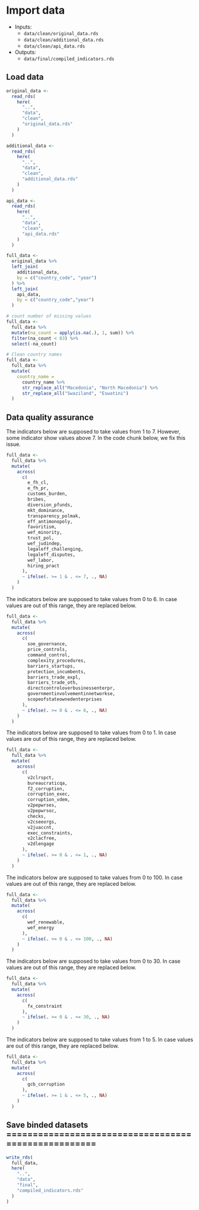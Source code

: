 # Import data

- Inputs:
  - `data/clean/original_data.rds`
  - `data/clean/additional_data.rds`
  - `data/clean/api_data.rds`

- Outputs:
  - `data/final/compiled_indicators.rds`

## Load data

```r
original_data <-
  read_rds(
    here(
      "..",
      "data",
      "clean",
      "original_data.rds"
    )
  )

additional_data <-
  read_rds(
    here(
      "..",
      "data",
      "clean",
      "additional_data.rds"
    )
  )

api_data <-
  read_rds(
    here(
      "..",
      "data",
      "clean",
      "api_data.rds"
    )
  )

full_data <-
  original_data %>%
  left_join(
    additional_data,
    by = c("country_code", "year")
  ) %>%
  left_join(
    api_data,
    by = c("country_code","year")
  )

# count number of missing values
full_data <-
  full_data %>%
  mutate(na_count = apply(is.na(.), 1, sum)) %>%
  filter(na_count < 83) %>%
  select(-na_count)

# Clean country names
full_data <-
  full_data %>%
  mutate(
    country_name =
      country_name %>%
      str_replace_all("Macedonia", "North Macedonia") %>%
      str_replace_all("Swaziland", "Eswatini")
  )
```

## Data quality assurance

The indicators below are supposed to take values from 1 to 7. However, some indicator show values above 7. In the code chunk below, we fix this issue.

```r
full_data <-
  full_data %>%
  mutate(
    across(
      c(
        e_fh_cl,
        e_fh_pr,
        customs_burden,
        bribes,
        diversion_pfunds,
        mkt_dominance,
        transparency_polmak,
        eff_antimonopoly,
        favoritism,
        wef_minority,
        trust_pol,
        wef_judindep,
        legaleff_challenging,
        legaleff_disputes,
        wef_labor,
        hiring_pract
      ),
      ~ ifelse(. >= 1 & . <= 7, ., NA)
    )
  )
```

The indicators below are supposed to take values from 0 to 6. In case values are out of this range, they are replaced below.

```r
full_data <-
  full_data %>%
  mutate(
    across(
      c(
        soe_governance,
        price_controls,
        command_control,
        complexity_procedures,
        barriers_startups,
        protection_incumbents,
        barriers_trade_expl,
        barriers_trade_oth,
        directcontroloverbusinessenterpr,
        governmentinvolvementinnetworkse,
        scopeofstateownedenterprises
      ),
      ~ ifelse(. >= 0 & . <= 6, ., NA)
    )
  )
```

The indicators below are supposed to take values from 0 to 1. In case values are out of this range, they are replaced below.

```r
full_data <-
  full_data %>%
  mutate(
    across(
      c(
        v2clrspct,
        bureaucraticqa,
        f2_corruption,
        corruption_exec,
        corruption_vdem,
        v2pepwrses,
        v2pepwrsoc,
        checks,
        v2cseeorgs,
        v2juaccnt,
        exec_constraints,
        v2clacfree,
        v2dlengage
      ),
      ~ ifelse(. >= 0 & . <= 1, ., NA)
    )
  )
```

The indicators below are supposed to take values from 0 to 100. In case values are out of this range, they are replaced below.

```r
full_data <-
  full_data %>%
  mutate(
    across(
      c(
        wef_renewable,
        wef_energy
      ),
      ~ ifelse(. >= 0 & . <= 100, ., NA)
    )
  )
```

The indicators below are supposed to take values from 0 to 30. In case values are out of this range, they are replaced below.

```r
full_data <-
  full_data %>%
  mutate(
    across(
      c(
        fx_constraint
      ),
      ~ ifelse(. >= 0 & . <= 30, ., NA)
    )
  )
```

The indicators below are supposed to take values from 1 to 5. In case values are out of this range, they are replaced below.

```r
full_data <-
  full_data %>%
  mutate(
    across(
      c(
        gcb_corruption
      ),
      ~ ifelse(. >= 1 & . <= 5, ., NA)
    )
  )
```

## Save binded datasets ====================================================

```r
write_rds(
  full_data,
  here(
    "..",
    "data",
    "final",
    "compiled_indicators.rds"
  )
)
```
